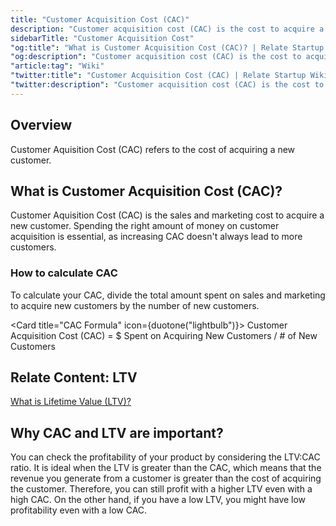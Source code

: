 ```yaml
---
title: "Customer Acquisition Cost (CAC)"
description: "Customer acquisition cost (CAC) is the cost to acquire a new customer."
sidebarTitle: "Customer Acquisition Cost"
"og:title": "What is Customer Acquisition Cost (CAC)? | Relate Startup Wiki"
"og:description": "Customer acquisition cost (CAC) is the cost to acquire a new customer."
"article:tag": "Wiki"
"twitter:title": "Customer Acquisition Cost (CAC) | Relate Startup Wiki"
"twitter:description": "Customer acquisition cost (CAC) is the cost to acquire a new customer."
---
```


## Overview
Customer Aquisition Cost (CAC) refers to the cost of acquiring a new customer. 

## What is Customer Acquisition Cost (CAC)?
Customer Aquisition Cost (CAC) is the sales and marketing cost to acquire a new customer. 
Spending the right amount of money on customer acquisition is essential, as increasing CAC doesn't always lead to more customers.

### How to calculate CAC
To calculate your CAC, divide the total amount spent on sales and marketing to acquire new customers by the number of new customers.

<Card title="CAC Formula" icon={duotone("lightbulb")}>
  Customer Acquisition Cost (CAC) = $ Spent on Acquiring New Customers / # of New Customers
</Card>

## Relate Content: LTV

<Tip>[What is Lifetime Value (LTV)?](https://relate.so/docs/wiki/ltv/)</Tip>

## Why CAC and LTV are important?
You can check the profitability of your product by considering the LTV:CAC ratio. 
It is ideal when the LTV is greater than the CAC, which means that the revenue you generate from a customer is greater than the cost of acquiring the customer. Therefore, you can still profit with a higher LTV even with a high CAC. On the other hand, if you have a low LTV, you might have low profitability even with a low CAC. 

